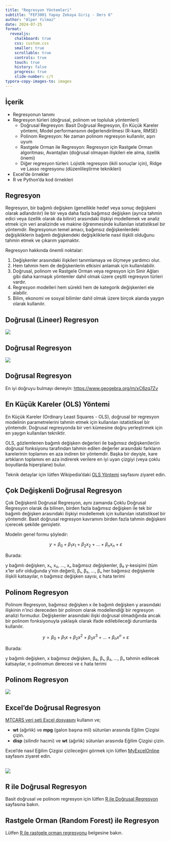 ```yaml
---
title: "Regresyon Yöntemleri"
subtitle: "FEF3001 Yapay Zekaya Giriş - Ders 6"
author: "Alper Yılmaz"
date: 2024-07-25
format:
  revealjs:
    chalkboard: true
    css: custom.css
    smaller: true
    scrollable: true
    controls: true
    touch: true
    history: false
    progress: true
    slide-number: c/t
typora-copy-images-to: images
---
```


## İçerik

* Regresyonun tanımı
* Regresyon türleri (doğrusal, polinom ve topluluk yöntemleri)
  * Doğrusal Regresyon: Basit Doğrusal Regresyon, En Küçük Kareler yöntemi, Model performansının değerlendirilmesi (R-kare, RMSE)
  * Polinom Regresyon: Ne zaman polinom regresyon kullanılır, aşırı uyum
  * Rastgele Orman ile Regresyon: Regresyon için Rastgele Orman algoritması, Avantajları (doğrusal olmayan ilişkileri ele alma, özellik önemi)
  * Diğer regresyon türleri: Lojistik regresyon (ikili sonuçlar için), Ridge ve Lasso regresyonu (düzenlileştirme teknikleri)
* Excel'de örnekler
* R ve Python'da kod örnekleri

## Regresyon

Regresyon, bir bağımlı değişken (genellikle hedef veya sonuç değişkeni olarak adlandırılır) ile bir veya daha fazla bağımsız değişken (ayrıca tahmin edici veya özellik olarak da bilinir) arasındaki ilişkiyi modellemek ve analiz etmek için veri analizinde ve makine öğrenmesinde kullanılan istatistiksel bir yöntemdir. Regresyonun temel amacı, bağımsız değişkenlerdeki değişikliklerin bağımlı değişkendeki değişikliklerle nasıl ilişkili olduğunu tahmin etmek ve çıkarım yapmaktır.

Regresyon hakkında önemli noktalar:

1. Değişkenler arasındaki ilişkileri tanımlamaya ve ölçmeye yardımcı olur.
2. Hem tahmin hem de değişkenlerin etkisini anlamak için kullanılabilir.
3. Doğrusal, polinom ve Rastgele Orman veya regresyon için Sinir Ağları gibi daha karmaşık yöntemler dahil olmak üzere çeşitli regresyon türleri vardır.
4. Regresyon modelleri hem sürekli hem de kategorik değişkenleri ele alabilir.
5. Bilim, ekonomi ve sosyal bilimler dahil olmak üzere birçok alanda yaygın olarak kullanılır.

## Doğrusal (Lineer) Regresyon

![](images/linear-regression-summary-TR.png)

## Doğrusal Regresyon

![](images/linear-regression-point-detail-TR.png)

## Doğrusal Regresyon

En iyi doğruyu bulmayı deneyin: [https://www.geogebra.org/m/xC6zq7Zv](https://www.geogebra.org/m/xC6zq7Zv)

## En Küçük Kareler (OLS) Yöntemi

En Küçük Kareler (Ordinary Least Squares - OLS), doğrusal bir regresyon modelinin parametrelerini tahmin etmek için kullanılan istatistiksel bir yöntemdir. Doğrusal regresyonda bir veri kümesine doğru yerleştirmek için en yaygın kullanılan tekniktir.

OLS, gözlemlenen bağımlı değişken değerleri ile bağımsız değişken(ler)in doğrusal fonksiyonu tarafından tahmin edilen değerler arasındaki farkların karelerinin toplamını en aza indiren bir yöntemdir. Başka bir deyişle, kare artıkların toplamını en aza indirerek verilere en iyi uyan çizgiyi (veya çoklu boyutlarda hiperplane) bulur.

Teknik detaylar için lütfen Wikipedia'daki [OLS Yöntemi](https://en.wikipedia.org/wiki/Ordinary_least_squares) sayfasını ziyaret edin.

## Çok Değişkenli Doğrusal Regresyon

Çok Değişkenli Doğrusal Regresyon, aynı zamanda Çoklu Doğrusal Regresyon olarak da bilinen, birden fazla bağımsız değişken ile tek bir bağımlı değişken arasındaki ilişkiyi modellemek için kullanılan istatistiksel bir yöntemdir. Basit doğrusal regresyon kavramını birden fazla tahmin değişkeni içerecek şekilde genişletir.

Modelin genel formu şöyledir:

$$
y = \beta_0 + \beta_1x_1 + \beta_2x_2 + \ldots + \beta_nx_n + \varepsilon
$$

Burada:

y bağımlı değişken, x₁, x₂, ..., xₙ bağımsız değişkenler, β₀ y-kesişimi (tüm x'ler sıfır olduğunda y'nin değeri), β₁, β₂, ..., βₙ her bağımsız değişkenle ilişkili katsayılar, n bağımsız değişken sayısı, ε hata terimi

## Polinom Regresyon

Polinom Regresyon, bağımsız değişken x ile bağımlı değişken y arasındaki ilişkinin n'inci dereceden bir polinom olarak modellendiği bir regresyon analizi formudur. Değişkenler arasındaki ilişki doğrusal olmadığında ancak bir polinom fonksiyonuyla yaklaşık olarak ifade edilebileceği durumlarda kullanılır.

$$
y = \beta_0 + \beta_1x + \beta_2x^2 + \beta_3x^3 + \ldots + \beta_nx^n + \varepsilon
$$

Burada:

y bağımlı değişken, x bağımsız değişken, β₀, β₁, β₂, ..., βₙ tahmin edilecek katsayılar, n polinomun derecesi ve ε hata terimi

## Polinom Regresyon

![](images/parabolic-data-points.png)

## Excel'de Doğrusal Regresyon

[MTCARS veri seti Excel dosyasını](files/mtcars-v2.xlsx) kullanın ve;

* **wt** (ağırlık) ve **mpg** (galon başına mil) sütunları arasında Eğilim Çizgisi çizin.
* **disp** (silindir hacmi) ve **wt** (ağırlık) sütunları arasında Eğilim Çizgisi çizin.

Excel'de nasıl Eğilim Çizgisi çizileceğini görmek için lütfen [MyExcelOnline](https://www.myexcelonline.com/blog/add-trendlines-excel-charts/) sayfasını ziyaret edin.

## 

![](images/Trendlines.gif)

## R ile Doğrusal Regresyon 

Basit doğrusal ve polinom regresyon için lütfen [R ile Doğrusal Regresyon](r-linear-regression-tr.qmd) sayfasına bakın.

## Rastgele Orman (Random Forest) ile Regresyon

Lütfen [R ile rastgele orman regresyonu](rf-regression-R-tr.qmd) belgesine bakın.
